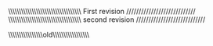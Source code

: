 \\\\\\\\\\\\\\\\\\\\\\\\\\\\\\\\\\ First revision ////////////////////////////
{{infobox
 |name   = Eddard Stark
 |image  = eddard.jpg
 |Type of Food  = test
 |Player Buff and Debuff  = +99999999
 Price Per Item  = +9999999
 Located  = the endless abyss of brazil
}}
\\\\\\\\\\\\\\\\\\\\\\\\\\\\\\\\\\ second revision ////////////////////////////
{{infobox
 |name                    = Example
 |image                   = example.jpg
 |Type of Food            = test
 |Player Buff and Debuff  = +99999999
 |Price Per Item          = +9999999
 |Located                 = the endless abyss of brazil
 |Buff/Debuff             = +09999111
 |Cost                    = 3893393939
}}


\\\\\\\\\\\\\\\\old\\\\\\\\\\\\\\\\\
{{infobox
 |name   = Eddard Stark
 |image  = eddard.jpg
 |season = [[Season 1|1]]
 |first  = "[[Winter is Coming]]"
}}